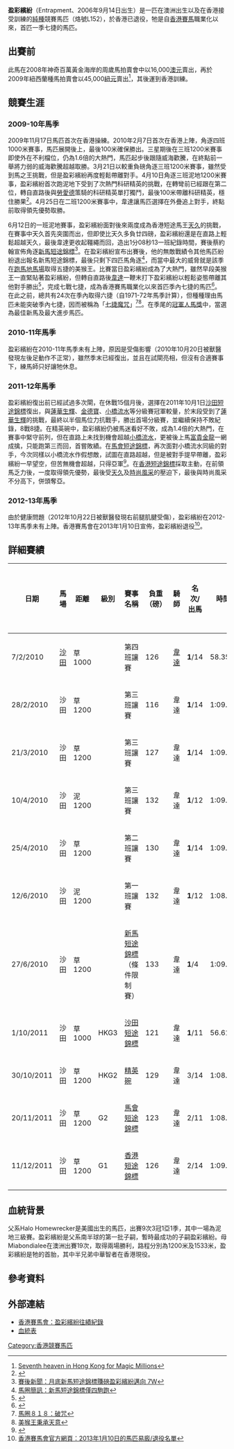 {{Infobox racehorse
|name= 盈彩繽紛
|image= [[File:Entrapment_20111120.jpg|200px]]
|caption= 盈彩繽紛在馬會短途錦標以第二名完成。
|sire= [[Halo_Homewrecker|Halo Homewrecker]]
|grandsire= 
|dam=  Miabondialee 
|damsire= Vettori 
|sex= [[閹馬|閹]]
|foaled= 2006年9月14日
|country= {{AUS}}
|colour= 棗
|breeder= Mr T Lillis
|owner= [[羅德榮|羅德榮]]
|trainer= [[蔡約翰|蔡約翰]]
|record= 11戰8冠2亞1季
|earnings= 8,788,250港元
|updated= 2011年12月11日
}}

'''盈彩繽紛'''（Entrapment、2006年9月14日出生）是一匹在澳洲出生以及在香港接受訓練的[[純種馬|純種]]競賽馬匹（烙號L152），於香港已退役，牠是自[[香港賽馬|香港賽馬]]職業化以來，首匹一季七捷的馬匹。

==出賽前==
此馬在2008年神奇百萬黃金海岸的周歲馬拍賣會中以16,000[[澳元|澳元]]賣出，再於2009年紐西蘭種馬拍賣會以45,000[[紐元|紐元]]賣出<ref>[http://www.thoroughbredexpress.com.au/component/content/article/3-daily-news-category/2066-seventh-heaven-in-hong-kong-for-magic-millions Seventh heaven in Hong Kong for Magic Millions]{{dead link|date=2018年1月 |bot=InternetArchiveBot |fix-attempted=yes }}</ref>，其後運到香港訓練。

==競賽生涯==
===2009-10年馬季===
2009年11月17日馬匹首次在香港操練。2010年2月7日首次在香港上陣，角逐四班1000米賽事，馬匹展開後上，最後100米確保勝出。三星期後在三班1200米賽事即使外在不利檔位，仍為1.6倍的大熱門，馬匹起步後跟隨威海歡騰，在終點前一舉將力弱的威海歡騰超越取勝。3月21日以較重負磅角逐三班1200米賽事，雖然受到馬之王挑戰，但是盈彩繽紛再度輕鬆帶離對手。4月10日角逐三班泥地1200米賽事，盈彩繽紛首次跑泥地下受到了次熱門科研精英的挑戰，在轉彎前已經跟在第二位，轉自直路後與[[勞愛德|勞愛德]]策騎的科研精英單打獨鬥，最後100米帶離科研精英，穩住勝果<ref>{{Cite web |url=http://racing.on.cc/racing/new/20100411/rjnewa0004x0.html |title=韋達泥地終開齋 |access-date=2010-07-01 |archive-date=2016-03-05 |archive-url=https://web.archive.org/web/20160305070931/http://racing.on.cc/racing/new/20100411/rjnewa0004x0.html |dead-url=no }}</ref>。4月25日在二班1200米賽事中，韋達讓馬匹選擇在外疊追上對手，終點前取得領先優勢取勝。

6月12日的一班泥地賽事，盈彩繽紛面對後來兩度成為香港短途馬王[[天久|天久]]的挑戰，在賽事中天久首先突圍而出，但即使比天久多負廿四磅，盈彩繽紛還是在直路上輕鬆超越天久，最後韋達更收起韁繩而回，造出1分08秒13一班紀錄時間，賽後蔡約翰宣佈角逐[[新馬短途錦標|新馬短途錦標]]<ref>[http://hk.apple.nextmedia.com/template/apple/art_main.php?iss_id=20100613&sec_id=3400553&art_id=14129076 賽後新聞：月底新馬短途錦標賺磅盈彩繽紛邁向 7W]</ref>。在盈彩繽紛宣布出賽後，他的無敵戰績令其他馬匹紛紛退出報名新馬短途錦標，最後只剩下四匹馬角逐<ref>[http://hk.apple.nextmedia.com/template/apple/art_main.php?iss_id=20100622&sec_id=3400553&subsec_id=3403910&art_id=14158706&cat_id=3472283 馬圈簡訊：新馬短途錦標僅四駒跑]</ref>，而當中最大的威脅就是該季在[[跑馬地馬場|跑馬地馬場]]取得五捷的美猴王。比賽當日盈彩繽紛成為了大熱門，雖然早段美猴王一直緊貼著盈彩繽紛，但轉自直路後[[韋達|韋達]]一鞭末打下盈彩繽紛以輕鬆姿態帶離其他對手勝出<ref>{{Cite web |url=http://www.youtube.com/watch?v=7ZVB3A1BKlE |title=2010年新馬短途錦標賽事影片 |access-date=2011-10-03 |archive-date=2017-08-10 |archive-url=https://web.archive.org/web/20170810201210/https://www.youtube.com/watch?v=7ZVB3A1BKlE |dead-url=no }}</ref>，完成七戰七捷，成為香港賽馬職業化以來首匹季內七捷的馬匹<ref>{{Cite web |url=http://hk.apple.nextmedia.com/template/apple/art_main.php?iss_id=20100628&sec_id=3400553&art_id=14180185 |title=賽後新聞：首匹一季七捷盈彩繽紛創紀錄 |accessdate=2010-07-01 |archive-date=2019-08-22 |archive-url=https://web.archive.org/web/20190822100920/https://hk.appledaily.com/ |dead-url=no }}</ref>。在此之前，總共有24次在季內取得六捷（自1971-72年馬季計算），但種種理由馬匹未能突破季內七捷，因而被稱為「[[七捷魔咒|七捷魔咒]]」<ref>[http://hk.apple.nextmedia.com/template/apple/art_main.php?iss_id=20100627&sec_id=3400553&art_id=14177523 馬圈８１８：破咒]</ref><ref>[http://www.hkdailynews.com.hk/horse.php?id=107901 美猴王秉承天意]{{dead link|date=2018年1月 |bot=InternetArchiveBot |fix-attempted=yes }}</ref>。在季尾的[[冠軍人馬獎|冠軍人馬獎]]中，當選為最佳新馬及最大進步馬匹。

===2010-11年馬季===
盈彩繽紛在2010-11年馬季未有上陣，原因是受傷影響（2010年10月20日被獸醫發現左後足動作不正常），雖然季末已經復出，並且在試閘亮相，但沒有合適賽事下，練馬師只好讓牠休息。

===2011-12年馬季===
盈彩繽紛復出前已經試過多次閘，在休戰15個月後，選擇在2011年10月1日[[沙田短途錦標|沙田短途錦標]]復出，與[[蓮華生輝|蓮華生輝]]、[[金德寶|金德寶]]、[[小橋流水|小橋流水]]等分級賽冠軍較量，於末段受到了[[蓮華生輝|蓮華生輝]]的挑戰，最終以半個馬位力抗戰手，勝出首場分級賽，並繼續保持不敗紀錄，8戰8捷。在精英碗中，盈彩繽紛仍被馬迷看好不敗，成為1.4倍的大熱門，在賽事中緊守前列，但在直路上未找到機會超越[[小橋流水|小橋流水]]，更被後上馬[[富貴金龍|富貴金龍]]一網成擒，只能跑第三而回，首嘗敗績。在[[馬會短途錦標|馬會短途錦標]]，再次面對小橋流水同級的對手，今次同樣以小橋流水作假想敵，試圖在直路超越，但是被對手提早帶離，盈彩繽紛一早望空，但苦無機會超越，只得亞軍<ref>{{cite news |first=  |last=  |authorlink=  |coauthors=  |title= 賽後樂與怒：巫斯義大賽有運 |url= http://hk.racing.nextmedia.com/art_main.php?showdate=20111121&sec_id=3403908&art_id=15818321 |work=  |language= zh-yue |publisher= 香港蘋果日報 |date= 2011-11-21 |accessdate= 2011-12-01 |archive-date= 2018-06-18 |archive-url= https://web.archive.org/web/20180618125734/http://hk.racing.nextmedia.com/art_main.php?showdate=20111121&sec_id=3403908&art_id=15818321 |dead-url= no }}</ref>。在[[香港短途錦標|香港短途錦標]]採取主動，在前領馬乏力後，一度取得領先優勢，最後受[[天久|天久]]及[[時尚風采|時尚風采]]的壓迫下，最後與時尚風采不分高下，併頭奪亞。

===2012-13年馬季===
由於健康問題（2012年10月22日被獸醫發現右前腿肌腱受傷），盈彩繽紛在2012-13年馬季未有上陣。香港賽馬會在2013年1月10日宣佈，盈彩繽紛退役<ref>[http://www.hkjc.com/chinese/racing/mcs01_xml_stablechange.asp?SelType=SCHR&selfile=20130110_000000_S_SCHR.xml 香港賽馬會官方網頁：2013年1月10日的馬匹易廄/退役名單]</ref>。
==詳細賽績==
{| class="wikitable" style="font-size: 95%"
|-
!日期
!馬場
!距離
!級別
!賽事名稱
!負重（磅）
!騎師
!名次/出馬
!時間
!與頭馬距離
!冠軍（亞軍）
|-
|7/2/2010
|[[沙田馬場|沙田]]
|草1000
|
|第四班讓賽
|126
|[[韋達_(賽馬)|韋達]]
|'''1'''/14
|58.35
|1-1/2
|（好歌）
|-
|28/2/2010
|沙田
|草1200
|
|第三班讓賽
|116
|韋達
|'''1'''/14
|1:09.31
|1-1/4
|（威海歡騰）
|-
|21/3/2010
|沙田
|草1200
|
|第三班讓賽
|127
|韋達
|'''1'''/14
|1:09.58
|1-1/4
|（馬之王）
|-
|10/4/2010
|沙田
|泥1200
|
|第三班讓賽
|132
|韋達
|'''1'''/12
|1:09.23
|3-1/2
|（科研精英）
|-
|25/4/2010
|沙田
|草1200
|
|第二班讓賽
|130
|韋達
|'''1'''/14
|1:09.87
|3/4
|（富高勝）
|-
|12/6/2010
|沙田
|泥1200
|
|第一班讓賽
|132
|韋達
|'''1'''/12
|1:08.13
|1-1/4
|（[[天久|天久]]）
|-
|27/6/2010
|沙田
|草1200
|
|[[新馬短途錦標|新馬短途錦標]]（條件限制賽）
|133
|韋達
|'''1'''/4
|1:09.97
|2
|（美猴王）
|-
|1/10/2011
|沙田
|草1000
|HKG3
|[[沙田短途錦標|沙田短途錦標]]
|121
|韋達
|'''1'''/11
|56.61
|1/2
|（[[蓮華生輝|蓮華生輝]]）
|-
|30/10/2011
|沙田
|草1200
|HKG2
|[[精英碗|精英碗]]
|129
|韋達
|3/14
|1:08.91
|1/2
|[[富貴金龍|富貴金龍]]
|-
|20/11/2011
|沙田
|草1200
|G2
|[[馬會短途錦標|馬會短途錦標]]
|123
|韋達
|2/11
|1:08.80
|3/4
|[[小橋流水|小橋流水]]
|-
|11/12/2011
|沙田
|草1200
|G1
|[[香港短途錦標|香港短途錦標]]
|126
|韋達
|2/14
|1:09.03
|頭位
|[[天久|天久]]
|}

==血統背景==
父系Halo Homewrecker是美國出生的馬匹，出賽9次3冠1亞1季，其中一場為泥地三級賽。盈彩繽紛是父系南半球的第一批子嗣，暫時最成功的子嗣盈彩繽紛。母Miabondialee在澳洲出賽19次，取得兩場勝利，路程分別為1200米及1533米，盈彩繽紛是牠的首胎，其中半兄弟中華智者在香港現役。

==參考資料==
{{reflist}}

==外部連結==
*[http://www.hkjc.com/chinese/racing/OtherHorse.asp?HorseNo=L152 香港賽馬會：盈彩繽紛往績紀錄]{{Wayback|url=http://www.hkjc.com/chinese/racing/OtherHorse.asp?HorseNo=L152 |date=20170729143058 }}
*[http://www.pedigreequery.com/entrapment4 血統表]{{Wayback|url=http://www.pedigreequery.com/entrapment4 |date=20160304051937 }}
{{香港最大進步馬匹}}
[[Category:香港競賽馬匹|Category:香港競賽馬匹]]